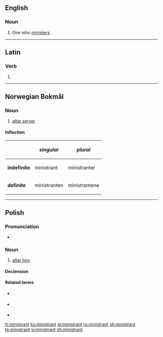 ==English==

===Noun===
{{en-noun}}

# One who [[minister]]s.

----

==Latin==

===Verb===
{{la-verb-form|ministrant}}

# {{inflection of|ministrō||3|p|pres|actv|indc|lang=la}}

----

==Norwegian Bokmål==

===Noun===
{{wikipedia|lang=no}}
{{head|no|noun}}

# [[altar server]]

====Inflection====
{|class="wikitable"
!
!''singular''
!''plural''
|-
|'''indefinite'''
|ministrant
|ministranter
|-
|'''definite'''
|ministranten
|ministrantene
|}

----

==Polish==
{{wikipedia|lang=pl}}

===Pronunciation===
* {{IPA|lang=pl|/mʲĩˈɲistrãnt/}}

===Noun===
{{pl-noun|m-pr}}

# [[altar boy]]

====Declension====
{{pl-decl-noun-m-pr}}

====Related terms====
* {{l|pl|ministrantka}} {{g|f}}
* {{l|pl|ministrantura}} {{g|f}}
* {{l|pl|ministrancki}}

[[fr:ministrant]]
[[ku:ministrant]]
[[pl:ministrant]]
[[ro:ministrant]]
[[sh:ministrant]]
[[te:ministrant]]
[[vi:ministrant]]
[[zh:ministrant]]